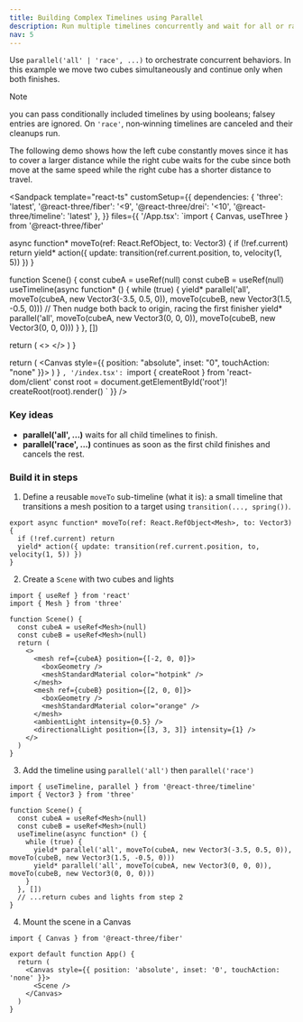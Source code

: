 ```yaml
---
title: Building Complex Timelines using Parallel
description: Run multiple timelines concurrently and wait for all or race the first.
nav: 5
---
```


Use `parallel('all' | 'race', ...)` to orchestrate concurrent behaviors. In this example we move two cubes simultaneously and continue only when both finishes.

> [!NOTE]
> you can pass conditionally included timelines by using booleans; falsey entries are ignored. On `'race'`, non‑winning timelines are canceled and their cleanups run.

The following demo shows how the left cube constantly moves since it has to cover a larger distance while the right cube waits for the cube since both move at the same speed while the right cube has a shorter distance to travel.

<Sandpack
  template="react-ts"
  customSetup={{
    dependencies: {
      'three': 'latest',
      '@react-three/fiber': '<9',
      '@react-three/drei': '<10',
      '@react-three/timeline': 'latest'
    },
  }}
  files={{
    '/App.tsx': `import { Canvas, useThree } from '@react-three/fiber'

async function* moveTo(ref: React.RefObject<Mesh>, to: Vector3) {
if (!ref.current) return
yield* action({ update: transition(ref.current.position, to, velocity(1, 5)) })
}

function Scene() {
const cubeA = useRef<Mesh>(null)
const cubeB = useRef<Mesh>(null)
useTimeline(async function* () {
while (true) {
yield* parallel('all', moveTo(cubeA, new Vector3(-3.5, 0.5, 0)), moveTo(cubeB, new Vector3(1.5, -0.5, 0)))
// Then nudge both back to origin, racing the first finisher
yield\* parallel('all', moveTo(cubeA, new Vector3(0, 0, 0)), moveTo(cubeB, new Vector3(0, 0, 0)))
}
}, [])

return (
<>
<mesh ref={cubeA} position={[-2,0,0]}>
<boxGeometry />
<meshStandardMaterial color="hotpink" />
</mesh>
<mesh ref={cubeB} position={[2,0,0]}>
<boxGeometry />
<meshStandardMaterial color="orange" />
</mesh>
<ambientLight intensity={0.5} />
<directionalLight position={[3,3,3]} intensity={1} />
</>
)
}

  return (
    <Canvas style={{ position: "absolute", inset: "0", touchAction: "none" }}>
      <Scene />
    </Canvas>
  )
}
`,
    '/index.tsx': `import { createRoot } from 'react-dom/client'
const root = document.getElementById('root')!
createRoot(root).render(<App />)
`
  }}
/>

### Key ideas

- **parallel('all', ...)** waits for all child timelines to finish.
- **parallel('race', ...)** continues as soon as the first child finishes and cancels the rest.

### Build it in steps

1. Define a reusable `moveTo` sub-timeline (what it is): a small timeline that transitions a mesh position to a target using `transition(..., spring())`.

```tsx
export async function* moveTo(ref: React.RefObject<Mesh>, to: Vector3) {
  if (!ref.current) return
  yield* action({ update: transition(ref.current.position, to, velocity(1, 5)) })
}
```

2. Create a `Scene` with two cubes and lights

```tsx
import { useRef } from 'react'
import { Mesh } from 'three'

function Scene() {
  const cubeA = useRef<Mesh>(null)
  const cubeB = useRef<Mesh>(null)
  return (
    <>
      <mesh ref={cubeA} position={[-2, 0, 0]}>
        <boxGeometry />
        <meshStandardMaterial color="hotpink" />
      </mesh>
      <mesh ref={cubeB} position={[2, 0, 0]}>
        <boxGeometry />
        <meshStandardMaterial color="orange" />
      </mesh>
      <ambientLight intensity={0.5} />
      <directionalLight position={[3, 3, 3]} intensity={1} />
    </>
  )
}
```

3. Add the timeline using `parallel('all')` then `parallel('race')`

```tsx
import { useTimeline, parallel } from '@react-three/timeline'
import { Vector3 } from 'three'

function Scene() {
  const cubeA = useRef<Mesh>(null)
  const cubeB = useRef<Mesh>(null)
  useTimeline(async function* () {
    while (true) {
      yield* parallel('all', moveTo(cubeA, new Vector3(-3.5, 0.5, 0)), moveTo(cubeB, new Vector3(1.5, -0.5, 0)))
      yield* parallel('all', moveTo(cubeA, new Vector3(0, 0, 0)), moveTo(cubeB, new Vector3(0, 0, 0)))
    }
  }, [])
  // ...return cubes and lights from step 2
}
```

4. Mount the scene in a Canvas

```tsx
import { Canvas } from '@react-three/fiber'

export default function App() {
  return (
    <Canvas style={{ position: 'absolute', inset: '0', touchAction: 'none' }}>
      <Scene />
    </Canvas>
  )
}
```
